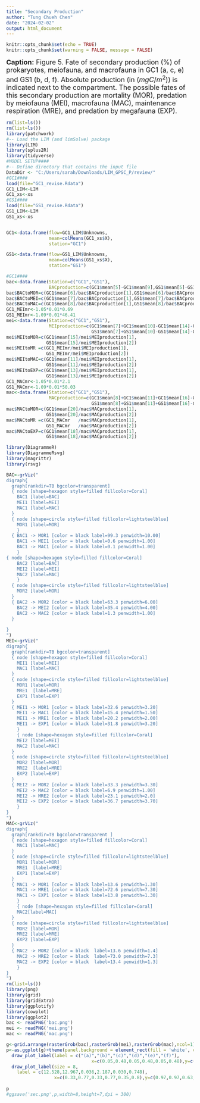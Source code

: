 ---
title: "Secondary Production"
author: "Tung Chueh Chen"
date: "2024-02-02"
output: html_document
---

```{r setup, include=FALSE}
knitr::opts_chunk$set(echo = TRUE)
knitr::opts_chunk$set(warning = FALSE, message = FALSE) 
```

<font size="4"> **Caption:** Figure 5. Fate of secondary production (%) of prokaryotes, meiofauna, and macrofauna in GC1 (a, c, e) and GS1 (b, d, f).
Absolute production (in ($mg C/m^2$)) is indicated next to the compartment. The possible fates of this secondary production are mortality (MOR), predation by meiofauna (MEI), macrofauna (MAC), maintenance respiration (MRE), and predation by
megafauna (EXP).

</font>

```{r}
rm(list=ls())
rm(list=ls())
library(patchwork)
#-- Load the LIM (and limSolve) package 
library(LIM)
library(splus2R)
library(tidyverse)
#MODEL SETUP####
#-- Define directory that contains the input file
DataDir <- "C:/Users/sarah/Downloads/LIM_GPSC_P/review/"
#GC1####
load(file="GC1_revise.Rdata")
GC1_LIM<-LIM
GC1_xs<-xs
#GS1####
load(file="GS1_revise.Rdata")
GS1_LIM<-LIM
GS1_xs<-xs


GC1<-data.frame(flow=GC1_LIM$Unknowns,
                mean=colMeans(GC1_xs$X),
                station="GC1")

GS1<-data.frame(flow=GS1_LIM$Unknowns,
                mean=colMeans(GS1_xs$X),
                station="GS1")

#GC1####
bac<-data.frame(Station=c("GC1","GS1"),
                BACproduction=c(GC1$mean[5]-GC1$mean[9],GS1$mean[5]-GS1$mean[9]))
bac$BACtoMOR=c(GC1$mean[6]/bac$BACproduction[1],GS1$mean[6]/bac$BACproduction[2])
bac$BACtoMEI=c(GC1$mean[7]/bac$BACproduction[1],GS1$mean[7]/bac$BACproduction[2])
bac$BACtoMAC=c(GC1$mean[8]/bac$BACproduction[1],GS1$mean[8]/bac$BACproduction[2])
GC1_MEImr<-1.05*0.01*0.69
GS1_MEImr<-1.09*0.01*46.41
mei<-data.frame(Station=c("GC1","GS1"),
                MEIproduction=c(GC1$mean[7]+GC1$mean[10]-GC1$mean[14]-GC1$mean[12]+GC1_MEImr,
                                GS1$mean[7]+GS1$mean[10]-GS1$mean[14]-GS1$mean[12]+GS1_MEImr))
mei$MEItoMOR=c(GC1$mean[15]/mei$MEIproduction[1],
               GS1$mean[15]/mei$MEIproduction[2])
mei$MEItoMR =c(GC1_MEImr/mei$MEIproduction[1],
               GS1_MEImr/mei$MEIproduction[2])
mei$MEItoMAC=c(GC1$mean[11]/mei$MEIproduction[1],
               GS1$mean[11]/mei$MEIproduction[2])
mei$MEItoEXP=c(GC1$mean[13]/mei$MEIproduction[1],
               GS1$mean[13]/mei$MEIproduction[2])
GC1_MACmr<-1.05*0.01*2.1
GS1_MACmr<-1.09*0.01*50.03
mac<-data.frame(Station=c("GC1","GS1"),
                MACproduction=c(GC1$mean[8]+GC1$mean[11]+GC1$mean[16]-GC1$mean[19]-GC1$mean[17]+GC1_MACmr,
                                GS1$mean[8]+GS1$mean[11]+GS1$mean[16]-GS1$mean[19]-GS1$mean[17]+GS1_MACmr))
mac$MACtoMOR=c(GC1$mean[20]/mac$MACproduction[1],
               GS1$mean[20]/mac$MACproduction[2])
mac$MACtoMR =c(GC1_MACmr   /mac$MACproduction[1],
               GS1_MACmr   /mac$MACproduction[2])
mac$MACtoEXP=c(GC1$mean[18]/mac$MACproduction[1],
               GS1$mean[18]/mac$MACproduction[2])

library(DiagrammeR)
library(DiagrammeRsvg)
library(magrittr)
library(rsvg)

BAC<-grViz("
digraph{
  graph[rankdir=TB bgcolor=transparent]
  { node [shape=hexagon style=filled fillcolor=Coral]
    BAC1 [label=BAC]
    MEI1 [label=MEI]
    MAC1 [label=MAC]
  }
  { node [shape=circle style=filled fillcolor=lightsteelblue]
    MOR1 [label=MOR]
    }
  { BAC1 -> MOR1 [color = black label=99.3 penwidth=10.00]
    BAC1 -> MEI1 [color = black label=0.6 penwidth=1.00]
    BAC1 -> MAC1 [color = black label=0.1 penwidth=1.00]
    }
{ node [shape=hexagon style=filled fillcolor=Coral]
    BAC2 [label=BAC]
    MEI2 [label=MEI]
    MAC2 [label=MAC]
    }
  { node [shape=circle style=filled fillcolor=lightsteelblue]
    MOR2 [label=MOR]
  }
  { BAC2 -> MOR2 [color = black label=63.3 penwidth=6.00]
    BAC2 -> MEI2 [color = black label=35.4 penwidth=4.00]
    BAC2 -> MAC2 [color = black label=1.3 penwidth=1.00]
  }
    
}
")
MEI<-grViz("
digraph{
  graph[rankdir=TB bgcolor=transparent]
  { node [shape=hexagon style=filled fillcolor=Coral]
    MEI1 [label=MEI]
    MAC1 [label=MAC]
  }
  { node [shape=circle style=filled fillcolor=lightsteelblue]
    MOR1 [label=MOR]
    MRE1  [label=MRE]
    EXP1 [label=EXP]
  }
  { MEI1 -> MOR1 [color = black label=32.6 penwidth=3.20]
    MEI1 -> MAC1 [color = black label=15.4 penwidth=1.50]
    MEI1 -> MRE1 [color = black label=20.2 penwidth=2.00]
    MEI1 -> EXP1 [color = black label=31.8 penwidth=3.20]
    }    
    { node [shape=hexagon style=filled fillcolor=Coral]
    MEI2 [label=MEI]
    MAC2 [label=MAC]
  }
  { node [shape=circle style=filled fillcolor=lightsteelblue]
    MOR2 [label=MOR]
    MRE2  [label=MRE]
    EXP2 [label=EXP]
  }
  { MEI2 -> MOR2 [color = black label=33.3 penwidth=3.30]
    MEI2 -> MAC2 [color = black label=6.9 penwidth=1.00]
    MEI2 -> MRE2 [color = black label=23.1 penwidth=2.0]
    MEI2 -> EXP2 [color = black label=36.7 penwidth=3.70]
    } 
}
")
MAC<-grViz("
digraph{
  graph[rankdir=TB bgcolor=transparent ]
  { node [shape=hexagon style=filled fillcolor=Coral]
    MAC1 [label=MAC]
  }
  { node [shape=circle style=filled fillcolor=lightsteelblue]
    MOR1 [label=MOR]
    MRE1  [label=MRE]
    EXP1 [label=EXP]
  }
  { MAC1 -> MOR1 [color = black label=13.6 penwidth=1.30]
    MAC1 -> MRE1 [color = black label=72.6 penwidth=7.30]
    MAC1 -> EXP1 [color = black label=13.8 penwidth=1.30]
    }    
    { node [shape=hexagon style=filled fillcolor=Coral]
    MAC2[label=MAC]
  }
  { node [shape=circle style=filled fillcolor=lightsteelblue]
    MOR2 [label=MOR]
    MRE2 [label=MRE]
    EXP2 [label=EXP]
  }
  { MAC2 -> MOR2 [color = black  label=13.6 penwidth=1.4]
    MAC2 -> MRE2 [color = black  label=73.0 penwidth=7.3]
    MAC2 -> EXP2 [color = black  label=13.4 penwidth=1.3]
    }  
}
")
rm(list=ls())
library(png)
library(grid)
library(gridExtra)
library(ggplotify)
library(cowplot)
library(ggplot2)
bac <- readPNG('bac.png')
mei <- readPNG('mei.png')
mac <- readPNG('mac.png')

g<-grid.arrange(rasterGrob(bac),rasterGrob(mei),rasterGrob(mac),ncol=1)
p<-as.ggplot(g)+theme(panel.background = element_rect(fill = 'white', color = 'white'))+
  draw_plot_label(label = c("(a)","(b)","(c)","(d)","(e)","(f)"),
                                x=c(0.05,0.48,0.05,0.48,0.05,0.48),y=c(1.0,1.0,0.65,0.65,0.35,0.35))+
  draw_plot_label(size = 8,
    label = c(12.528,12.967,0.036,2.187,0.030,0.748),
                  x=c(0.33,0.77,0.33,0.77,0.35,0.8),y=c(0.97,0.97,0.63,0.63,0.3,0.3))
  
p
#ggsave('sec.png',p,width=8,height=7,dpi = 300)


```
